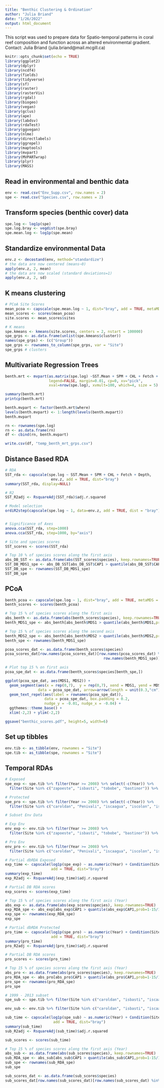 ```yaml
---
title: "Benthic Clustering & Ordination"
author: "Julia Briand"
date: "1/26/2022"
output: html_document
---
```

This script was used to prepare data for Spatio-temporal patterns in coral reef composition and function across an altered environmental gradient. Contact: Julia Briand (julia.briand@mail.mcgill.ca)

```r
knitr::opts_chunk$set(echo = TRUE)
library(ggplot2)
library(dplyr)
library(ncdf4)
library(fields)
library(tidyverse)
library(sf)
library(raster)
library(rasterVis)
library(rgdal)
library(biogeo)
library(vegan)
library(gclus)
library(ape)
library(labdsv)
library(rdaTest)
library(ggvegan)
library(nlme)
library(directlabels)
library(ggrepel)
library(maptools)
library(mvpart)
library(MVPARTwrap)
library(plyr)
library(MASS)
```

## Read in environmental and benthic data

```r
env <- read.csv("Env_Supp.csv", row.names = 2) 
spe <- read.csv("Species.csv", row.names = 2)
```

## Transform species (benthic cover) data

```r
spe.log <- log1p(spe)
spe.log.bray <- vegdist(spe.bray)
spe.mean.log <- log1p(spe.mean)
```

## Standardize environmental Data

```r
env.z <- decostand(env, method="standardize")
# the data are now centered (means~0)
apply(env.z, 2, mean) 
# the data are now scaled (standard deviations=1)
apply(env.z, 2, sd)
```

## K means clustering

```r
# PCoA Site Scores
mean_pcoa <- capscale(spe.mean.log ~ 1, dist="bray", add = TRUE, metaMDS = TRUE)
mean_scores <- scores(mean_pcoa)
site.scores <- mean_scores$sites

# K means
spe.kmeans <- kmeans(site.scores, centers = 2, nstart = 100000)
spe_grps <- as.data.frame(unlist(spe.kmeans$cluster))
names(spe_grps) <- (c("Group"))
spe_grps <- rownames_to_column(spe_grps, var = "Site")
spe_grps # clusters
```

## Multivariate Regression Trees

```r
benth.mrt <- mvpart(as.matrix(spe.log) ~SST.Mean + SPM + CHL + Fetch + Depth,env.z,
                    legend=FALSE, margin=0.01, cp=0, xv="pick",
                    xval=nrow(spe.log), xvmult=100, which=4, size = 5)

summary(benth.mrt)
printcp(benth.mrt)

benth.mvpart <- factor(benth.mrt$where)
levels(benth.mvpart) <- 1:length(levels(benth.mvpart))
benth.mvpart

rn <- rownames(spe.log)
rn <- as.data.frame(rn)
df <- cbind(rn, benth.mvpart)

write.csv(df, "temp_benth_mrt_grps.csv")
```

## Distance Based RDA

```r
# RDA
SST_rda <- capscale(spe.log ~ SST.Mean + SPM + CHL + Fetch + Depth,
                     env.z, add = TRUE, dist="bray")
summary(SST_rda, display=NULL)

# R2
SST_R2adj <- RsquareAdj(SST_rda)$adj.r.squared

# Model selection
ordiR2step(capscale(spe.log ~ 1, data=env.z, add = TRUE, dist = "bray"), scope= formula(SST_rda), direction= "forward", R2scope=TRUE, pstep=1000)


# Significance of Axes
anova.cca(SST_rda, step=1000)
anova.cca(SST_rda, step=1000, by="axis") 

# Site and species scores
SST_scores <- scores(SST_rda)

# Top 10 % of species scores along the first axis
abs_DB_SST <- as.data.frame(abs(SST_scores$species), keep.rownames=TRUE)
SST_DB_MDS1_spe <- abs_DB_SST[abs_DB_SST$CAP1 > quantile(abs_DB_SST$CAP1,prob=1-10/100),]
SST_DB_spe <- rownames(SST_DB_MDS1_spe)
SST_DB_spe
```

## PCoA

```r
benth_pcoa <- capscale(spe.log ~ 1, dist="bray", add = TRUE, metaMDS = TRUE)
benth_scores <- scores(benth_pcoa)

# Top 15 % of species scores along the first axis
abs_benth <- as.data.frame(abs(benth_scores$species), keep.rownames=TRUE)
benth_MDS1_spe <- abs_benth[abs_benth$MDS1 > quantile(abs_benth$MDS1,prob=1-15/100),]

# Top 15 % of species scores along the second axis
benth_MDS2_spe <- abs_benth[abs_benth$MDS2 > quantile(abs_benth$MDS2,prob=1-15/100),]
benth_spe <- rownames(benth_MDS1_spe)

pcoa_scores_dat <- as.data.frame(benth_scores$species)
pcoa_scores_dat[row.names(pcoa_scores_dat)[row.names(pcoa_scores_dat) %in% 
                                             row.names(benth_MDS1_spe)],]

# Plot top 15 % on first axis
pcoa_spe_dat <- as.data.frame(benth_scores$species[benth_spe,])

ggplot(pcoa_spe_dat, aes(MDS1, MDS2)) + 
  geom_segment(aes(x = rep(0,7),  y = rep(0,7), xend = MDS1, yend = MDS2), 
               data = pcoa_spe_dat, arrow=arrow(length = unit(0.3,"cm"))) +
  geom_text_repel(aes(label = rownames(pcoa_spe_dat)), 
                  data = pcoa_spe_dat, box.padding = 0.2, 
                  nudge_y = -0.01, nudge_x = -0.04) + 
  ggthemes::theme_base() +
  xlim(-2,2) + ylim(-2,2)

ggsave("benthic_scores.pdf", height=5, width=6)
```

## Set up tibbles

```r
env.tib <- as_tibble(env, rownames = "Site")
spe.tib <- as_tibble(spe, rownames = "Site")
```

## Temporal RDAs

```r
# Exposed
spe_exp <- spe.tib %>% filter(Year >= 2008) %>% select(-c(Year)) %>%  
  filter(Site %in% c("zapoeste", "isbasti", "tobobe", "bastinor")) %>% column_to_rownames("Site.Year") %>% select(-Site)

# Protected
spe_pro <- spe.tib %>% filter(Year >= 2008) %>% select(-c(Year)) %>%  
  filter(Site %in% c("caroldan", "Penivali", "iscaagua", "iscolon", "iscristo", "issobut", "Gallialm")) %>% column_to_rownames("Site.Year") %>% select(-Site)

# Subset Env Data

# Exp Env
env_exp <- env.tib %>% filter(Year >= 2008) %>% 
  filter(Site %in% c("zapoeste", "isbasti", "tobobe", "bastinor")) %>% column_to_rownames("Site.Year")

# Pro Env
env_pro <- env.tib %>% filter(Year >= 2008) %>%
  filter(Site %in% c("caroldan", "Penivali", "iscaagua", "iscolon", "iscristo", "issobut", "Gallialm")) %>% column_to_rownames("Site.Year")

# Partial dbRDA Exposed
exp_time <- capscale(log1p(spe_exp) ~ as.numeric(Year) + Condition(Site), env_exp,
                     add = TRUE, dist="bray")
summary(exp_time)
exp_R2adj <- RsquareAdj(exp_time)$adj.r.squared

# Partial DB RDA scores
exp_scores <- scores(exp_time)

# Top 15 % of species scores along the first axis (Year)
abs_exp <- as.data.frame(abs(exp_scores$species), keep.rownames=TRUE)
exp_RDA_spe <- abs_exp[abs_exp$CAP1 > quantile(abs_exp$CAP1,prob=1-15/100),]
exp_spe <- rownames(exp_RDA_spe)
exp_spe

# Partial dbRDA Protected
pro_time <- capscale(log1p(spe_pro) ~ as.numeric(Year) + Condition(Site), env_pro,
                     add = TRUE, dist="bray")
summary(pro_time)
pro_R2adj <- RsquareAdj(pro_time)$adj.r.squared

# Partial DB RDA scores
pro_scores <- scores(pro_time)

# Top 15 % of species scores along the first axis (Year)
abs_pro <- as.data.frame(abs(pro_scores$species), keep.rownames=TRUE)
pro_RDA_spe <- abs_pro[abs_pro$CAP1 > quantile(abs_pro$CAP1,prob=1-15/100),]
pro_spe <- rownames(pro_RDA_spe)
pro_spe

# 1999 - 2013 subset 
spe_sub <- spe.tib %>% filter(Site %in% c("caroldan", "isbasti", "iscaagua", "iscolon", "iscristo", "issobut")) %>% select(-c(Year)) %>% column_to_rownames("Site.Year") %>% select(-Site)

env_sub <- env.tib %>% filter(Site %in% c("caroldan", "isbasti", "iscaagua", "iscolon", "iscristo", "issobut")) %>% column_to_rownames("Site.Year")

sub_time <- capscale(log1p(spe_sub) ~ as.numeric(Year) + Condition(Site), env_sub,
                      add = TRUE, dist="bray")
summary(sub_time)
sub_R2adj <- RsquareAdj(sub_time)$adj.r.squared

sub_scores <- scores(sub_time)

# Top 15 % of species scores along the first axis (Year)
abs_sub <- as.data.frame(abs(sub_scores$species), keep.rownames=TRUE)
sub_RDA_spe <- abs_sub[abs_sub$CAP1 > quantile(abs_sub$CAP1,prob=1-15/100),]
sub_spe <- rownames(sub_RDA_spe)
sub_spe

sub_scores_dat <- as.data.frame(sub_scores$species)
sub_scores_dat[row.names(sub_scores_dat)[row.names(sub_scores_dat) %in% sub_spe],]
```
